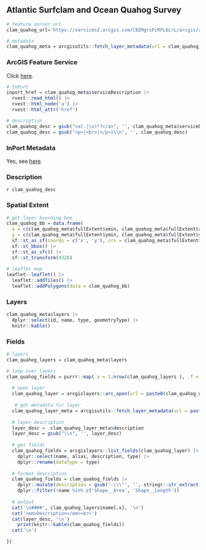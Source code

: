 ## Atlantic Surfclam and Ocean Quahog Survey

```r
# feature server url
clam_quahog_url='https://services2.arcgis.com/C8EMgrsFcRFL6LrL/arcgis/rest/services/Atlantic_Surfclam_and_Ocean_Quahog_Survey/FeatureServer'

# metadata
clam_quahog_meta = arcgisutils::fetch_layer_metadata(url = clam_quahog_url, token = token)
```

### ArcGIS Feature Service

Click [here](`r clam_quahog_url`).

```r
# InPort
inport_href = clam_quahog_meta$serviceDescription |>
  rvest::read_html() |>
  rvest::html_node('a') |>
  rvest::html_attr('href')

# description
clam_quahog_desc = gsub("<a(.|\n)*?</a>", '', clam_quahog_meta$serviceDescription)
clam_quahog_desc = gsub("<p>|<br>|</p>|\\n", '', clam_quahog_desc)
```

### InPort Metadata

Yes, see [here](`r inport_href`).

### Description

`r clam_quahog_desc`

### Spatial Extent

```r
# get layer bounding box
clam_quahog_bb = data.frame(
  x = c(clam_quahog_meta$fullExtent$xmin, clam_quahog_meta$fullExtent$xmax), 
  y = c(clam_quahog_meta$fullExtent$ymin, clam_quahog_meta$fullExtent$ymax)) |>
  sf::st_as_sf(coords = c('x', 'y'), crs = clam_quahog_meta$fullExtent$spatialReference$latestWkid) |>
  sf::st_bbox() |>
  sf::st_as_sfc() |>
  sf::st_transform(4326)
  
# leaflet map
leaflet::leaflet() |>
  leaflet::addTiles() |>
  leaflet::addPolygons(data = clam_quahog_bb)
```

### Layers

```r
clam_quahog_meta$layers |>
  dplyr::select(id, name, type, geometryType) |>
  knitr::kable()
```

### Fields

```r
# layers 
clam_quahog_layers = clam_quahog_meta$layers

# loop over layers
clam_quahog_fields = purrr::map(.x = 1:nrow(clam_quahog_layers ), .f = function(.x) {
  
  # open layer
  clam_quahog_layer = arcgislayers::arc_open(url = paste0(clam_quahog_url, '/', clam_quahog_layers$id[.x]), token = token)
  
   # get metadata for layer
  clam_quahog_layer_meta = arcgisutils::fetch_layer_metadata(url = paste0(clam_quahog_url, '/', clam_quahog_layers$id[.x]), token = token)
  
  # layer description
  layer_desc =  clam_quahog_layer_meta$description
  layer_desc = gsub("\\n", '', layer_desc)
  
  # get fields
  clam_quahog_fields = arcgislayers::list_fields(clam_quahog_layer) |>
    dplyr::select(name, alias, description, type) |>
    dplyr::rename(dataType = type)
  
  # format description
  clam_quahog_fields = clam_quahog_fields |>
    dplyr::mutate(description = gsub(':|\\"', '', stringr::str_extract(description, ':\\s*([^,]+)'))) |>
    dplyr::filter(!name %in% c('Shape__Area', 'Shape__Length'))
  
  # output
  cat('\n####', clam_quahog_layers$name[.x], '\n')
  cat('<em>Description</em><br>')
  cat(layer_desc, '\n')
    print(knitr::kable(clam_quahog_fields))
  cat('\n')

})

```

